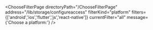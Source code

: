 


<ChooseFilterPage
    directoryPath="/ChooseFilterPage"
    address="/lib/storage/configureaccess"
    filterKind="platform"
    filters={['android','ios','flutter','js','react-native']}
    currentFilter="all"
    message={'Choose a platform:'}
/>
